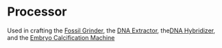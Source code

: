 # Processor

Used in crafting the [Fossil Grinder](/wiki/machines/fossil-grinder), the [DNA Extractor](/wiki/machines/dna-extractor), the[DNA Hybridizer](/wiki/machines/dna-hybridizer), and the [Embryo Calcification Machine](/wiki/machines/embryo-calcification-machine)